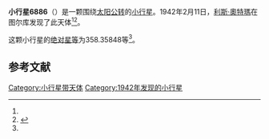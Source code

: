 {{Infobox planet
| bgcolour = #FFFFC0
| name = 6886 Grote
| symbol = 
| image = 
| caption = 
| discovery = yes
| discovery_ref = 
| discoverer = [[利斯·奧特瑪|利斯·奧特瑪]]
| discovery_site = [[图尔库|图尔库]] 
| discovered = 1942年2月11日
| designations = yes
| mp_name = 
| named_after = 
| alt_names = 1942 CG/ 1982 YH5 / 1990 XO
| mp_category = [[主带小行星|主带小行星]]
| orbit_ref = <ref name="a">[http://ssd.jpl.nasa.gov/sbdb.cgi?sstr=6886 6886 Grote] {{Wayback|url=http://ssd.jpl.nasa.gov/sbdb.cgi?sstr=6886 |date=20200820210336 }}，小行星數據庫瀏覽器（JPL Small-Body Database Browser）－[[美国国家航空航天局|美国国家航空航天局]]喷气推进实验室</ref>
| epoch = 2456400.5 (2013年4月18日更新)
| aphelion = {{convert|2.9704995|AU|km|3|abbr=on|lk=out}}
| perihelion = {{convert|2.1659883|AU|km|3|abbr=on}}
| semimajor = {{convert|2.5682439|AU|km|3|abbr=on}}
| eccentricity = 0.1566267
| period = 1503.324791 [[日|日]]<br />4.12[[儒略年|儒略年]]
| avg_speed = 
| inclination = 9.14139
| asc_node = 97.92853
| mean_anomaly = 
| arg_peri = 358.35848
| satellites = 
| physical_characteristics = yes
| dimensions = 
| mass = 
| density = 
| surface_grav = 
| escape_velocity = 
| sidereal_day = 
| axial_tilt = 
| pole_ecliptic_lat = 
| pole_ecliptic_lon = 
| albedo = 
| temperatures= 
| temp_name1 = 
| mean_temp_1 = 
| max_temp_1 = 
| temp_name2 = 
| max_temp_2 = 
| spectral_type = 
| abs_magnitude = 358.35848
}}

'''小行星6886'''（{{lang-en|6886 Grote}}）是一颗围绕[[太阳|太阳]][[公转|公转]]的[[小行星|小行星]]。1942年2月11日，[[利斯·奧特瑪|利斯·奧特瑪]]在图尔库发现了此天体<ref name="a" /><ref>{{cite news|title=小行星列表|url=http://cfa-www.harvard.edu/iau/lists/NumberedMPs.txt|accessdate=2013-07-08|newspaper=哈佛大学|archive-date=2008-05-17|archive-url=https://web.archive.org/web/20080517010638/http://cfa-www.harvard.edu/iau/lists/NumberedMPs.txt|dead-url=no}}</ref>。

这颗小行星的[[绝对星等|绝对星等]]为358.35848等<ref name="a" />。

==参考文献==
{{reflist}}
{{Minor Planet Number|[[小行星6885|小行星6885]]|[[小行星6887|小行星6887]]}}

{{小天体}}

[[Category:小行星带天体|Category:小行星带天体]]
[[Category:1942年发现的小行星|Category:1942年发现的小行星]]

{{asteroid-stub}}